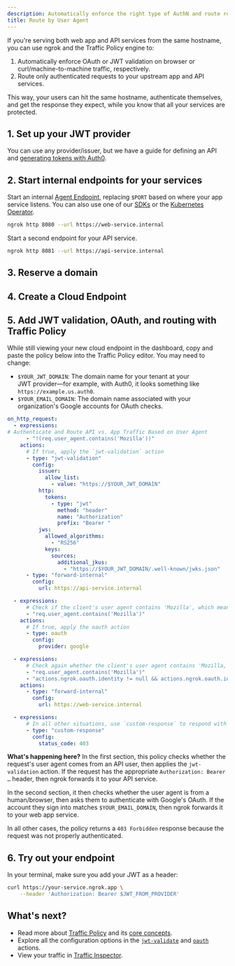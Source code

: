 ```yaml
---
description: Automatically enforce the right type of AuthN and route requests to the appropriate upstream service from the same hostname and path.
title: Route by User Agent
---
```


If you're serving both web app and API services from the same hostname, you can use ngrok and the Traffic Policy engine to:

1. Automatically enforce OAuth or JWT validation on browser or curl/machine-to-machine traffic, respectively.
2. Route only authenticated requests to your upstream app and API services.

This way, your users can hit the same hostname, authenticate themselves, and get the response they expect, while you know that all your services are protected.

## 1. Set up your JWT provider

You can use any provider/issuer, but we have a guide for defining an API and [generating tokens with Auth0](/docs/integrations/auth0/jwt-action/).

## 2. Start internal endpoints for your services

Start an internal [Agent Endpoint](/docs/universal-gateway/agent-endpoints/), replacing `$PORT` based on where your app service listens.
You can also use one of our [SDKs](/docs/agent-sdks) or the [Kubernetes Operator](/docs/k8s).

```bash
ngrok http 8080 --url https://web-service.internal
```

Start a second endpoint for your API service.

```bash
ngrok http 8081 --url https://api-service.internal
```

## 3. Reserve a domain

<ReserveDomain />

## 4. Create a Cloud Endpoint

<CloudEndpoint />

## 5. Add JWT validation, OAuth, and routing with Traffic Policy

While still viewing your new cloud endpoint in the dashboard, copy and paste the policy below into the Traffic Policy editor.
You may need to change:

- `$YOUR_JWT_DOMAIN`: The domain name for your tenant at your JWT provider—for example, with Auth0, it looks something like `https://example.us.auth0`.
- `$YOUR_EMAIL_DOMAIN`: The domain name associated with your organization's Google accounts for OAuth checks.

```yaml
on_http_request:
  - expressions:
# Authenticate and Route API vs. App Traffic Based on User Agent
      - "!(req.user_agent.contains('Mozilla'))"
    actions:
      # If true, apply the `jwt-validation` action
      - type: "jwt-validation"
        config:
          issuer:
            allow_list:
              - value: "https://$YOUR_JWT_DOMAIN"
          http:
            tokens:
              - type: "jwt"
                method: "header"
                name: "Authorization"
                prefix: "Bearer "
          jws:
            allowed_algorithms:
              - "RS256"
            keys:
              sources:
                additional_jkus:
                  - "https://$YOUR_JWT_DOMAIN/.well-known/jwks.json"
      - type: "forward-internal"
        config:
          url: https://api-service.internal

  - expressions:
      # Check if the client's user agent contains 'Mozilla', which means they are a browser user
      - "req.user_agent.contains('Mozilla')"
    actions:
      # If true, apply the oauth action
      - type: oauth
        config:
          provider: google

  - expressions:
      # Check again whether the client's user agent contains 'Mozilla,' then also check whether the email they used in the OAuth flow matches <YOUR_DOMAIN>, and if both are `true`, then forward to your
      - "req.user_agent.contains('Mozilla')"
      - "actions.ngrok.oauth.identity != null && actions.ngrok.oauth.identity.email.endsWith('@$YOUR_EMAIL_DOMAIN')"
    actions:
      - type: "forward-internal"
        config:
          url: https://web-service.internal

  - expressions:
      # In all other situations, use `custom-response` to respond with a generaic unauthorized error
      - type: "custom-response"
        config:
          status_code: 403
```

**What's happening here?** In the first section, this policy checks whether the request's user agent comes from an API user, then applies the `jwt-validation` action.
If the request has the appropriate `Authorization: Bearer …` header, then ngrok forwards it to your API service.

In the second section, it then checks whether the user agent is from a human/browser, then asks them to authenticate with Google's OAuth.
If the account they sign into matches `$YOUR_EMAIL_DOMAIN`, then ngrok forwards it to your web app service.

In all other cases, the policy returns a `403 Forbidden` response because the request was not properly authenticated.

## 6. Try out your endpoint

<TryOut />

In your terminal, make sure you add your JWT as a header:

```bash
curl https://your-service.ngrok.app \
	--header 'Authorization: Bearer $JWT_FROM_PROVIDER'
```

## What's next?

- Read more about [Traffic Policy](/docs/traffic-policy) and its [core concepts](/docs/traffic-policy/concepts).
- Explore all the configuration options in the [`jwt-validate`](/docs/traffic-policy/actions/jwt-validation) and [`oauth`](/docs/traffic-policy/actions/oauth) actions.
- View your traffic in [Traffic Inspector](https://dashboard.ngrok.com/traffic-inspector).

<Back />
